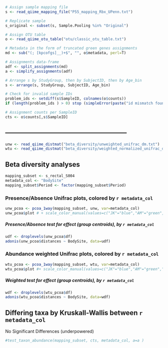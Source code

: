 
```r
# Assign sample mapping file
s <- read_qiime_mapping_file("P55_mapping_Rbx_UPenn.txt")

# Replicate sample
s_original <- subset(s, Sample.Pooling %in% "Original")

# Assign OTU table
o <- read_qiime_otu_table("otu/classic_otu_table.txt")

# Metadata in the form of truncated green genes assignments
md <- sub("(; [kpcofgs]__)+$", "", o$metadata, perl=T)

# Assignments data-frame
adf <- split_assignments(md)
a <- simplify_assignments(adf)

# Arrange s by StudyGroup, then by SubjectID, then by Age_bin
s <- arrange(s, StudyGroup, SubjectID, Age_bin)

# Check for invalid sample IDs
problem_ids <- setdiff(s$SampleID, colnames(o$counts))
if (length(problem_ids ) > 0) stop (simpleError(paste("id mismatch found", problem_ids, collapse=" ")))

# Assignment counts per SampleID
cts <- o$counts[,s$SampleID]
```


## --------------------------------------------------------

```r
unw <- read_qiime_distmat("beta_diversity/unweighted_unifrac_dm.txt")
wtu <- read_qiime_distmat("beta_diversity/weighted_normalized_unifrac_dm.txt")
```
## Beta diversity analyses

```r
mapping_subset <- s_rectal_S004
metadata_col <- "BodySite"
mapping_subset$Period <- factor(mapping_subset$Period)
```

### Presence/Absence Unifrac plots, colored by `r metadata_col`
```r
unw_pcoa <- pcoa_1way(mapping_subset, unw, var=metadata_col)
unw_pcoa$plot # + scale_color_manual(values=c("JK"="blue","AM"="green","BM"="red"))
```
##### Presence/Absence test for effect (group centroids), by `r metadata_col`
```r
udf <- droplevels(unw_pcoa$df)
adonis(unw_pcoa$distances ~ BodySite, data=udf)
```

### Abundance weighted Unifrac plots, colored by `r metadata_col`

```r
wtu_pcoa <- pcoa_1way(mapping_subset, wtu, var=metadata_col)
wtu_pcoa$plot #+ scale_color_manual(values=c("JK"="blue","AM"="green","BM"="red"))
```
##### Weighted test for effect (group centroids), by `r metadata_col`
```r
wdf <- droplevels(wtu_pcoa$df)
adonis(wtu_pcoa$distances ~ BodySite, data=wdf)
```

## Differing taxa by Kruskall-Wallis between `r metadata_col`
No Significant Differences (underpowered)
```r
#test_taxon_abundance(mapping_subset, cts, metadata_col, a=a )
``` 
